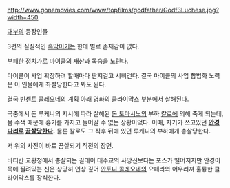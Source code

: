 http://www.gonemovies.com/www/topfilms/godfather/Godf3Luchese.jpg?width=450

[[대부]]의 등장인물

3편의 실질적인 [[흑막]]이기는 한데 별로 존재감이 없다.

부패한 정치가로 마이클의 재산과 목숨을 노린다.

마이클이 사업 확장하려 할때마다 딴지걸고 시비건다. 결국 마이클의 사업 합법화 노력은 이 인물에게 좌절당한다고 봐도 된다.

결국 [[빈센트 콜레오네]]의 계획 아래 영화의 클라이막스 부분에서 살해된다.

극중에서 돈 루케니의 지시에 따라 살해된 [[돈 토마시노]]의 부하 [[칼로]]에 의해 죽게 되는데, 몸 수색 때문에 흉기를 가지고 들어갈 수 없는 상황이었다. 이때, 자기가 쓰고있던 '''[[안경]]다리로 [[끔살]]당한다.''' 물론 칼로도 그 직후 뒤에 있던 루케니의 부하에게 총살당한다.

저 위의 사진이 바로 끔살되기 직전의 장면.

바티칸 교황청에서 총살되는 길데이 대주교의 사망신보다는 포스가 떨어지지만 안경이 목에 찔려있는 신은 상당히 인상 깊어 [[안토니 콜레오네]]의 오페라와 어우러져 훌륭한 클라이막스를 장식한다.
